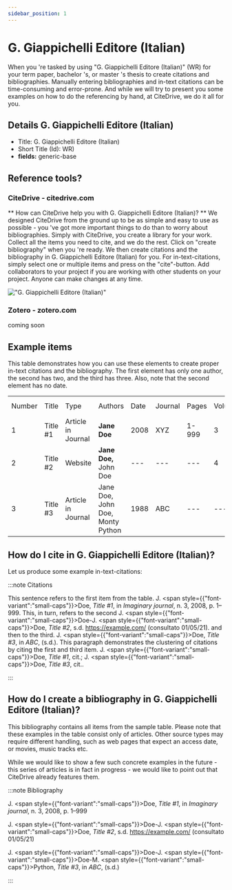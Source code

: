 ```yaml
---
sidebar_position: 1
---
```


# G. Giappichelli Editore (Italian)

When you 're tasked by using "G. Giappichelli Editore (Italian)" (WR) for your term paper, bachelor 's, or master 's thesis to create citations and bibliographies.
Manually entering bibliographies and in-text citations can be time-consuming and error-prone. And while we will try to present you some examples on how to do the referencing by hand, at CiteDrive, we do it all for you.

## Details  G. Giappichelli Editore (Italian)
* Title: G. Giappichelli Editore (Italian)
* Short Title (Id): WR)
* **fields:** generic-base

## Reference tools?
### CiteDrive - citedrive.com
** How can CiteDrive help you with G. Giappichelli Editore (Italian)? **
We designed CiteDrive from the ground up to be as simple and easy to use as possible - you 've got more important things to do than to worry about bibliographies. Simply with CiteDrive, you create a library for your work. Collect all the items you need to cite, and we do the rest. Click on "create bibliography" when you 're ready. We then create citations and the bibliography in G. Giappichelli Editore (Italian) for you. For in-text-citations, simply select one or multiple items and press on the "cite"-button. Add collaborators to your project if you are working with other students on your project. Anyone can make changes at any time.


!["G. Giappichelli Editore (Italian)"](images/g-giappichelli-editore-italian.svg "Choose G. Giappichelli Editore (Italian) in the CiteDrive App")

### Zotero - zotero.com

coming soon

## Example items

This table demonstrates how you can use these elements to create proper in-text citations and the bibliography. The first element has only one author, the second has two, and the third has three. Also, note that the second element has no date.


<table>
  <tr>
   <td>Number
   </td>
   <td>Title
   </td>
   <td>Type
   </td>
   <td>Authors
   </td>
   <td>Date
   </td>
   <td>Journal
   </td>
   <td>Pages
   </td>
   <td>Volume
   </td>
   <td>Issue
   </td>
   <td>Access Date
   </td>
  </tr>
  <tr>
   <td>1
   </td>
   <td>Title #1
   </td>
   <td>Article in Journal
   </td>
   <td><strong>Jane Doe</strong>
   </td>
   <td>2008
   </td>
   <td>XYZ
   </td>
   <td>1-999
   </td>
   <td>3
   </td>
   <td>2
   </td>
   <td>--
   </td>
  </tr>
  <tr>
   <td>
2
   </td>
   <td>Title #2
   </td>
   <td>Website
   </td>
   <td><strong>Jane Doe, </strong>John Doe
   </td>
   <td>---
   </td>
   <td>---
   </td>
   <td>---
   </td>
   <td>4
   </td>
   <td>---
   </td>
   <td>2020-05-01
   </td>
  </tr>
  <tr>
   <td>3
   </td>
   <td>Title #3
   </td>
   <td>Article in Journal
   </td>
   <td>Jane Doe, John Doe, Monty Python
   </td>
   <td>1988
   </td>
   <td>ABC
   </td>
   <td>---
   </td>
   <td>---
   </td>
   <td>16
   </td>
   <td>---
   </td>
  </tr>
</table>



## How do I cite in  G. Giappichelli Editore (Italian)?

Let us produce some example in-text-citations:

:::note Citations


This sentence refers to the first item from the table. J. <span style={{"font-variant":"small-caps"}}>Doe</span>,  <i>Title #1</i>, in <i>Imaginary journal</i>, n. 3, 2008, p. 1–999. This, in turn, refers to the second J. <span style={{"font-variant":"small-caps"}}>Doe</span>-J. <span style={{"font-variant":"small-caps"}}>Doe</span>,  <i>Title #2</i>, s.d. https://example.com/ (consultato 01/05/21).
and then to the third.  J. <span style={{"font-variant":"small-caps"}}>Doe</span>,  <i>Title #3</i>, in <i>ABC</i>,  (s.d.).
This paragraph demonstrates the clustering of citations by citing the first and third item. J. <span style={{"font-variant":"small-caps"}}>Doe</span>, <i>Title #1</i>, cit.; J. <span style={{"font-variant":"small-caps"}}>Doe</span>, <i>Title #3</i>, cit..

:::

## How do I create a bibliography in G. Giappichelli Editore (Italian)?

This bibliography contains all items from the sample table. Please note that these examples in the table consist only of articles. Other source types may require different handling, such as web pages that expect an access date, or movies, music tracks etc.

While we would like to show a few such concrete examples in the future - this series of articles is in fact in progress - we would like to point out that CiteDrive already features them.

:::note Bibliography

J. <span style={{"font-variant":"small-caps"}}>Doe</span>,  <i>Title #1</i>, in <i>Imaginary journal</i>, n. 3, 2008, p. 1–999

J. <span style={{"font-variant":"small-caps"}}>Doe</span>-J. <span style={{"font-variant":"small-caps"}}>Doe</span>,  <i>Title #2</i>, s.d. https://example.com/ (consultato 01/05/21)

J. <span style={{"font-variant":"small-caps"}}>Doe</span>-J. <span style={{"font-variant":"small-caps"}}>Doe</span>-M. <span style={{"font-variant":"small-caps"}}>Python</span>,  <i>Title #3</i>, in <i>ABC</i>,  (s.d.)



:::


        